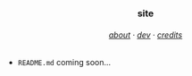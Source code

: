 <h3 align="center">
    site
</h3>

<h6 align="center">
    <a href="#about">about</a>
    ·
    <a href="#dev">dev</a>
    ·
    <a href="#credits">credits</a>
</h6>

<!-- <div class="badges" align="center">
    ![]()

</div> -->

-  `README.md` coming soon...
